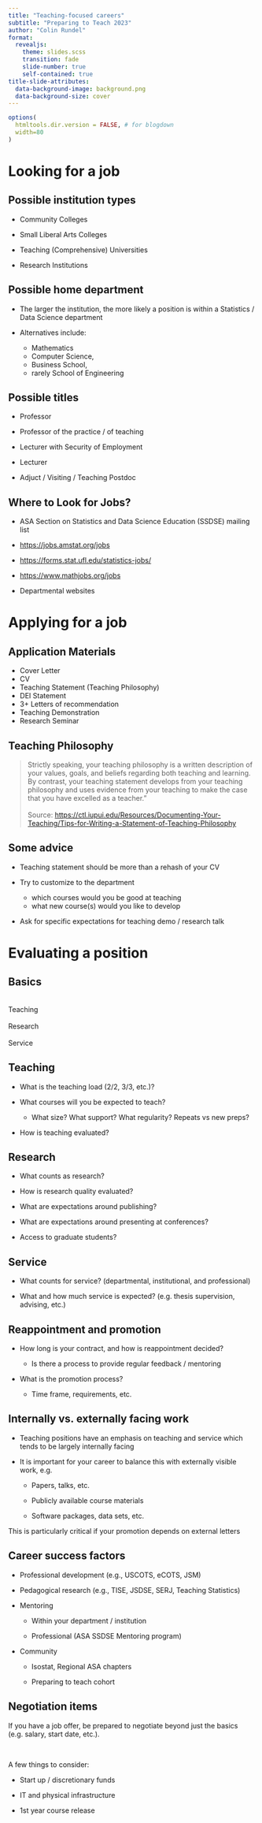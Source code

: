 ```yaml
---
title: "Teaching-focused careers"
subtitle: "Preparing to Teach 2023"
author: "Colin Rundel"
format:
  revealjs:
    theme: slides.scss
    transition: fade
    slide-number: true
    self-contained: true
title-slide-attributes:
  data-background-image: background.png
  data-background-size: cover
---
```



```r
options(
  htmltools.dir.version = FALSE, # for blogdown
  width=80
)

```

# Looking for a job

## Possible institution types

* Community Colleges

* Small Liberal Arts Colleges

* Teaching (Comprehensive) Universities

* Research Institutions


## Possible home department

* The larger the institution, the more likely a position is within a Statistics / Data Science department

* Alternatives include:
  * Mathematics
  * Computer Science, 
  * Business School, 
  * rarely School of Engineering 


## Possible titles

* Professor

* Professor of the practice / of teaching

* Lecturer with Security of Employment

* Lecturer

* Adjuct / Visiting / Teaching Postdoc


## Where to Look for Jobs?

* ASA Section on Statistics and Data Science Education (SSDSE) mailing list

* <https://jobs.amstat.org/jobs>

* <https://forms.stat.ufl.edu/statistics-jobs/>

* <https://www.mathjobs.org/jobs>

* Departmental websites
 

# Applying for a job

## Application Materials

* Cover Letter
* CV
* Teaching Statement (Teaching Philosophy)
* DEI Statement
* 3+ Letters of recommendation
* Teaching Demonstration
* Research Seminar

## Teaching Philosophy

> Strictly speaking, your teaching philosophy is a written description of your values, goals, and beliefs regarding both teaching and learning. By contrast, your teaching statement develops from your teaching philosophy and uses evidence from your teaching to make the case that you have excelled as a teacher.”
> <br/>
> <br/>
> Source:
<https://ctl.iupui.edu/Resources/Documenting-Your-Teaching/Tips-for-Writing-a-Statement-of-Teaching-Philosophy>


## Some advice 

* Teaching statement should be more than a rehash of your CV

* Try to customize to the department
  * which courses would you be good at teaching
  * what new course(s) would you like to develop

* Ask for specific expectations for teaching demo / research talk

# Evaluating a position

## Basics

::: {.center .large}
<br/>
Teaching
<br/><br/>
Research
<br/><br/>
Service
:::


## Teaching

* What is the teaching load (2/2, 3/3, etc.)?

* What courses will you be expected to teach?

  * What size? What support? What regularity? Repeats vs new preps?

* How is teaching evaluated?

## Research

* What counts as research? 

* How is research quality evaluated?

* What are expectations around publishing?

* What are expectations around presenting at conferences?

* Access to graduate students?


## Service

* What counts for service? (departmental, institutional, and professional)

* What and how much service is expected? (e.g. thesis supervision, advising, etc.)


## Reappointment and promotion

* How long is your contract, and how is reappointment decided?

  * Is there a process to provide regular feedback / mentoring
  
* What is the promotion process?

  * Time frame, requirements, etc.


## Internally vs. externally facing work

* Teaching positions have an emphasis on teaching and service which tends to be largely 
internally facing

* It is important for your career to balance this with externally visible work, e.g.

  * Papers, talks, etc.
  
  * Publicly available course materials
  
  * Software packages, data sets, etc.


::: {.footnote}
This is particularly critical if your promotion depends on external letters
:::


## Career success factors

* Professional development (e.g., USCOTS, eCOTS, JSM)

* Pedagogical research (e.g., TISE, JSDSE, SERJ, Teaching Statistics) 

* Mentoring

  * Within your department / institution
  
  * Professional (ASA SSDSE Mentoring program)
  
* Community 
  
  * Isostat, Regional ASA chapters
  
  * Preparing to teach cohort



## Negotiation items

If you have a job offer, be prepared to negotiate beyond just the basics (e.g. salary, start date, etc.).

<br/>

A few things to consider:

* Start up / discretionary funds

* IT and physical infrastructure

* 1st year course release
